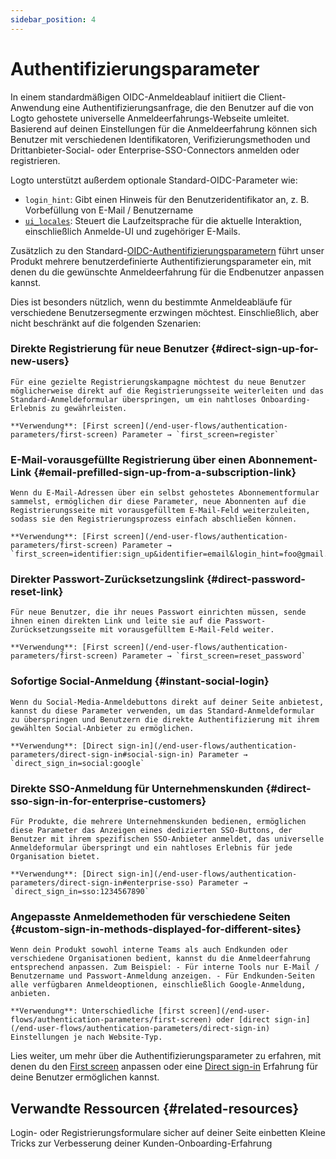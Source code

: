 ```yaml
---
sidebar_position: 4
---
```


# Authentifizierungsparameter

In einem standardmäßigen OIDC-Anmeldeablauf initiiert die Client-Anwendung eine Authentifizierungsanfrage, die den Benutzer auf die von Logto gehostete universelle Anmeldeerfahrungs-Webseite umleitet. Basierend auf deinen Einstellungen für die Anmeldeerfahrung können sich Benutzer mit verschiedenen Identifikatoren, Verifizierungsmethoden und Drittanbieter-Social- oder Enterprise-SSO-Connectors anmelden oder registrieren.

Logto unterstützt außerdem optionale Standard-OIDC-Parameter wie:

- `login_hint`: Gibt einen Hinweis für den Benutzeridentifikator an, z. B. Vorbefüllung von E-Mail / Benutzername
- [`ui_locales`](/end-user-flows/authentication-parameters/ui-locales): Steuert die Laufzeitsprache für die aktuelle Interaktion, einschließlich Anmelde-UI und zugehöriger E-Mails.

Zusätzlich zu den Standard-[OIDC-Authentifizierungsparametern](https://openid.net/specs/openid-connect-core-1_0.html#AuthRequest) führt unser Produkt mehrere benutzerdefinierte Authentifizierungsparameter ein, mit denen du die gewünschte Anmeldeerfahrung für die Endbenutzer anpassen kannst.

Dies ist besonders nützlich, wenn du bestimmte Anmeldeabläufe für verschiedene Benutzersegmente erzwingen möchtest. Einschließlich, aber nicht beschränkt auf die folgenden Szenarien:

### Direkte Registrierung für neue Benutzer \{#direct-sign-up-for-new-users}

    Für eine gezielte Registrierungskampagne möchtest du neue Benutzer möglicherweise direkt auf die Registrierungsseite weiterleiten und das Standard-Anmeldeformular überspringen, um ein nahtloses Onboarding-Erlebnis zu gewährleisten.

    **Verwendung**: [First screen](/end-user-flows/authentication-parameters/first-screen) Parameter → `first_screen=register`

### E-Mail-vorausgefüllte Registrierung über einen Abonnement-Link \{#email-prefilled-sign-up-from-a-subscription-link}

    Wenn du E-Mail-Adressen über ein selbst gehostetes Abonnementformular sammelst, ermöglichen dir diese Parameter, neue Abonnenten auf die Registrierungsseite mit vorausgefülltem E-Mail-Feld weiterzuleiten, sodass sie den Registrierungsprozess einfach abschließen können.

    **Verwendung**: [First screen](/end-user-flows/authentication-parameters/first-screen) Parameter → `first_screen=identifier:sign_up&identifier=email&login_hint=foo@gmail.com`

### Direkter Passwort-Zurücksetzungslink \{#direct-password-reset-link}

    Für neue Benutzer, die ihr neues Passwort einrichten müssen, sende ihnen einen direkten Link und leite sie auf die Passwort-Zurücksetzungsseite mit vorausgefülltem E-Mail-Feld weiter.

    **Verwendung**: [First screen](/end-user-flows/authentication-parameters/first-screen) Parameter → `first_screen=reset_password`

### Sofortige Social-Anmeldung \{#instant-social-login}

    Wenn du Social-Media-Anmeldebuttons direkt auf deiner Seite anbietest, kannst du diese Parameter verwenden, um das Standard-Anmeldeformular zu überspringen und Benutzern die direkte Authentifizierung mit ihrem gewählten Social-Anbieter zu ermöglichen.

    **Verwendung**: [Direct sign-in](/end-user-flows/authentication-parameters/direct-sign-in#social-sign-in) Parameter → `direct_sign_in=social:google`

### Direkte SSO-Anmeldung für Unternehmenskunden \{#direct-sso-sign-in-for-enterprise-customers}

    Für Produkte, die mehrere Unternehmenskunden bedienen, ermöglichen diese Parameter das Anzeigen eines dedizierten SSO-Buttons, der Benutzer mit ihrem spezifischen SSO-Anbieter anmeldet, das universelle Anmeldeformular überspringt und ein nahtloses Erlebnis für jede Organisation bietet.

    **Verwendung**: [Direct sign-in](/end-user-flows/authentication-parameters/direct-sign-in#enterprise-sso) Parameter → `direct_sign_in=sso:1234567890`

### Angepasste Anmeldemethoden für verschiedene Seiten \{#custom-sign-in-methods-displayed-for-different-sites}

    Wenn dein Produkt sowohl interne Teams als auch Endkunden oder verschiedene Organisationen bedient, kannst du die Anmeldeerfahrung entsprechend anpassen. Zum Beispiel: - Für interne Tools nur E-Mail / Benutzername und Passwort-Anmeldung anzeigen. - Für Endkunden-Seiten alle verfügbaren Anmeldeoptionen, einschließlich Google-Anmeldung, anbieten.

    **Verwendung**: Unterschiedliche [first screen](/end-user-flows/authentication-parameters/first-screen) oder [direct sign-in](/end-user-flows/authentication-parameters/direct-sign-in) Einstellungen je nach Website-Typ.

Lies weiter, um mehr über die Authentifizierungsparameter zu erfahren, mit denen du den [First screen](/end-user-flows/authentication-parameters/first-screen) anpassen oder eine [Direct sign-in](/end-user-flows/authentication-parameters/direct-sign-in) Erfahrung für deine Benutzer ermöglichen kannst.

## Verwandte Ressourcen \{#related-resources}

<Url href="https://blog.logto.io/embed-login-or-registration-forms-securely-on-your-site">
  Login- oder Registrierungsformulare sicher auf deiner Seite einbetten
</Url>

<Url href="https://blog.logto.io/authentication-parameters">
  Kleine Tricks zur Verbesserung deiner Kunden-Onboarding-Erfahrung
</Url>
